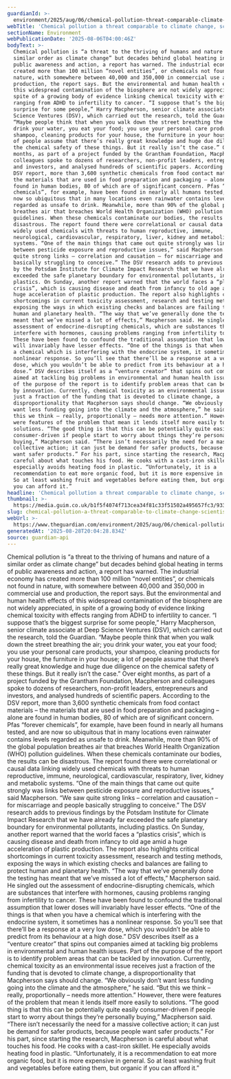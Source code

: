 ```yaml
---
guardianId: >-
  environment/2025/aug/06/chemical-pollution-threat-comparable-climate-change-scientists-warn-novel-entities
webTitle: 'Chemical pollution a threat comparable to climate change, scientists warn'
sectionName: Environment
webPublicationDate: '2025-08-06T04:00:46Z'
bodyText: >-
  Chemical pollution is “a threat to the thriving of humans and nature of a
  similar order as climate change” but decades behind global heating in terms of
  public awareness and action, a report has warned. The industrial economy has
  created more than 100 million “novel entities”, or chemicals not found in
  nature, with somewhere between 40,000 and 350,000 in commercial use and
  production, the report says. But the environmental and human health effects of
  this widespread contamination of the biosphere are not widely appreciated, in
  spite of a growing body of evidence linking chemical toxicity with effects
  ranging from ADHD to infertility to cancer. “I suppose that’s the biggest
  surprise for some people,” Harry Macpherson, senior climate associate at Deep
  Science Ventures (DSV), which carried out the research, told the Guardian.
  “Maybe people think that when you walk down the street breathing the air; you
  drink your water, you eat your food; you use your personal care products, your
  shampoo, cleaning products for your house, the furniture in your house; a lot
  of people assume that there’s really great knowledge and huge due diligence on
  the chemical safety of these things. But it really isn’t the case.” Over eight
  months, as part of a project funded by the Grantham Foundation, Macpherson and
  colleagues spoke to dozens of researchers, non-profit leaders, entrepreneurs
  and investors, and analysed hundreds of scientific papers. According to the
  DSV report, more than 3,600 synthetic chemicals from food contact materials –
  the materials that are used in food preparation and packaging – alone are
  found in human bodies, 80 of which are of significant concern. Pfas “forever
  chemicals”, for example, have been found in nearly all humans tested, and are
  now so ubiquitous that in many locations even rainwater contains levels
  regarded as unsafe to drink. Meanwhile, more than 90% of the global population
  breathes air that breaches World Health Organization (WHO) pollution
  guidelines. When these chemicals contaminate our bodies, the results can be
  disastrous. The report found there were correlational or causal data linking
  widely used chemicals with threats to human reproductive, immune,
  neurological, cardiovascular, respiratory, liver, kidney and metabolic
  systems. “One of the main things that came out quite strongly was links
  between pesticide exposure and reproductive issues,” said Macpherson. “We saw
  quite strong links – correlation and causation – for miscarriage and people
  basically struggling to conceive.” The DSV research adds to previous findings
  by the Potsdam Institute for Climate Impact Research that we have already far
  exceeded the safe planetary boundary for environmental pollutants, including
  plastics. On Sunday, another report warned that the world faces a “plastics
  crisis”, which is causing disease and death from infancy to old age amid a
  huge acceleration of plastic production. The report also highlights critical
  shortcomings in current toxicity assessment, research and testing methods,
  exposing the ways in which existing checks and balances are failing to protect
  human and planetary health. “The way that we’ve generally done the testing has
  meant that we’ve missed a lot of effects,” Macpherson said. He singled out the
  assessment of endocrine-disrupting chemicals, which are substances that
  interfere with hormones, causing problems ranging from infertility to cancer.
  These have been found to confound the traditional assumption that lower doses
  will invariably have lesser effects. “One of the things is that when you have
  a chemical which is interfering with the endocrine system, it sometimes has a
  nonlinear response. So you’ll see that there’ll be a response at a very low
  dose, which you wouldn’t be able to predict from its behaviour at a high
  dose.” DSV describes itself as a “venture creator” that spins out companies
  aimed at tackling big problems in environmental and human health issues. Part
  of the purpose of the report is to identify problem areas that can be tackled
  by innovation. Currently, chemical toxicity as an environmental issue receives
  just a fraction of the funding that is devoted to climate change, a
  disproportionality that Macpherson says should change. “We obviously don’t
  want less funding going into the climate and the atmosphere,” he said. “But
  this we think – really, proportionally – needs more attention.” However, there
  were features of the problem that mean it lends itself more easily to
  solutions. “The good thing is that this can be potentially quite easily
  consumer-driven if people start to worry about things they’re personally
  buying,” Macpherson said. “There isn’t necessarily the need for a massive
  collective action; it can just be demand for safer products, because people
  want safer products.” For his part, since starting the research, Macpherson is
  careful about what touches his food. He cooks with a cast-iron skillet. He
  especially avoids heating food in plastic. “Unfortunately, it is a
  recommendation to eat more organic food, but it is more expensive in general.
  So at least washing fruit and vegetables before eating them, but organic if
  you can afford it.”
headline: 'Chemical pollution a threat comparable to climate change, scientists warn'
thumbnail: >-
  https://media.guim.co.uk/b1f5f4074f713cea34f81c33f51502a495657fc3/933_0_4680_3744/500.jpg
slug: chemical-pollution-a-threat-comparable-to-climate-change-scientists-warn
webUrl: >-
  https://www.theguardian.com/environment/2025/aug/06/chemical-pollution-threat-comparable-climate-change-scientists-warn-novel-entities
generatedAt: '2025-08-28T20:04:28.834Z'
source: guardian-api
---
```

Chemical pollution is “a threat to the thriving of humans and nature of a similar order as climate change” but decades behind global heating in terms of public awareness and action, a report has warned. The industrial economy has created more than 100 million “novel entities”, or chemicals not found in nature, with somewhere between 40,000 and 350,000 in commercial use and production, the report says. But the environmental and human health effects of this widespread contamination of the biosphere are not widely appreciated, in spite of a growing body of evidence linking chemical toxicity with effects ranging from ADHD to infertility to cancer. “I suppose that’s the biggest surprise for some people,” Harry Macpherson, senior climate associate at Deep Science Ventures (DSV), which carried out the research, told the Guardian. “Maybe people think that when you walk down the street breathing the air; you drink your water, you eat your food; you use your personal care products, your shampoo, cleaning products for your house, the furniture in your house; a lot of people assume that there’s really great knowledge and huge due diligence on the chemical safety of these things. But it really isn’t the case.” Over eight months, as part of a project funded by the Grantham Foundation, Macpherson and colleagues spoke to dozens of researchers, non-profit leaders, entrepreneurs and investors, and analysed hundreds of scientific papers. According to the DSV report, more than 3,600 synthetic chemicals from food contact materials – the materials that are used in food preparation and packaging – alone are found in human bodies, 80 of which are of significant concern. Pfas “forever chemicals”, for example, have been found in nearly all humans tested, and are now so ubiquitous that in many locations even rainwater contains levels regarded as unsafe to drink. Meanwhile, more than 90% of the global population breathes air that breaches World Health Organization (WHO) pollution guidelines. When these chemicals contaminate our bodies, the results can be disastrous. The report found there were correlational or causal data linking widely used chemicals with threats to human reproductive, immune, neurological, cardiovascular, respiratory, liver, kidney and metabolic systems. “One of the main things that came out quite strongly was links between pesticide exposure and reproductive issues,” said Macpherson. “We saw quite strong links – correlation and causation – for miscarriage and people basically struggling to conceive.” The DSV research adds to previous findings by the Potsdam Institute for Climate Impact Research that we have already far exceeded the safe planetary boundary for environmental pollutants, including plastics. On Sunday, another report warned that the world faces a “plastics crisis”, which is causing disease and death from infancy to old age amid a huge acceleration of plastic production. The report also highlights critical shortcomings in current toxicity assessment, research and testing methods, exposing the ways in which existing checks and balances are failing to protect human and planetary health. “The way that we’ve generally done the testing has meant that we’ve missed a lot of effects,” Macpherson said. He singled out the assessment of endocrine-disrupting chemicals, which are substances that interfere with hormones, causing problems ranging from infertility to cancer. These have been found to confound the traditional assumption that lower doses will invariably have lesser effects. “One of the things is that when you have a chemical which is interfering with the endocrine system, it sometimes has a nonlinear response. So you’ll see that there’ll be a response at a very low dose, which you wouldn’t be able to predict from its behaviour at a high dose.” DSV describes itself as a “venture creator” that spins out companies aimed at tackling big problems in environmental and human health issues. Part of the purpose of the report is to identify problem areas that can be tackled by innovation. Currently, chemical toxicity as an environmental issue receives just a fraction of the funding that is devoted to climate change, a disproportionality that Macpherson says should change. “We obviously don’t want less funding going into the climate and the atmosphere,” he said. “But this we think – really, proportionally – needs more attention.” However, there were features of the problem that mean it lends itself more easily to solutions. “The good thing is that this can be potentially quite easily consumer-driven if people start to worry about things they’re personally buying,” Macpherson said. “There isn’t necessarily the need for a massive collective action; it can just be demand for safer products, because people want safer products.” For his part, since starting the research, Macpherson is careful about what touches his food. He cooks with a cast-iron skillet. He especially avoids heating food in plastic. “Unfortunately, it is a recommendation to eat more organic food, but it is more expensive in general. So at least washing fruit and vegetables before eating them, but organic if you can afford it.”
